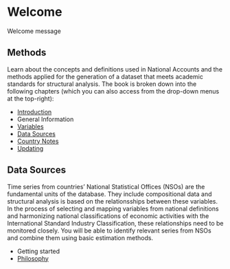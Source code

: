 # Welcome

Welcome message

## Methods

Learn about the concepts and definitions used in National Accounts and the methods applied for the generation of a dataset that meets academic standards for structural analysis. The book is broken down into the following chapters (which you can also access from the drop-down menus at the top-right):

<ul class="toc">
  <li><a href="Introduction.html">Introduction</a></li>
<li class="dropdown-header">General Information</li>
<li><a href="Variables.html">Variables</a></li>
<li><a href="Data-sources.html">Data Sources</a></li>
<li><a href="Country-notes.html">Country Notes</a></li>
<li><a href="Updating.html">Updating</a></li>

</ul>

## Data Sources

Time series from countries' National Statistical Offices (NSOs) are the fundamental units of the database. They include compositional data and structural analysis is based on the relationsships between these variables. In the process of selecting and mapping variables from national definitions and harmonizing national classifications of economic activities with the International Standard Industry Classification, these relationships need to be monitored closely. You will be able to identify relevant series from NSOs and combine them using basic estimation methods.

<ul class="toc">
  <li class="dropdown-header">Getting started</li>
<li><a href="Philosophy.html">Philosophy</a></li>

</ul>

